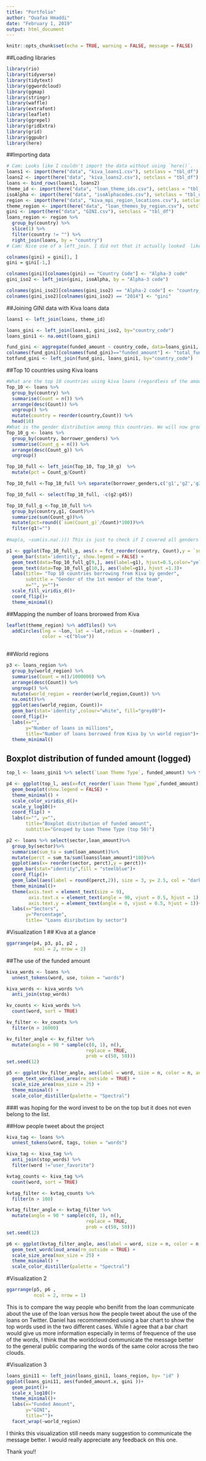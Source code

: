 ```yaml
---
title: "Portfolio"
author: "Ouafaa Hmaddi"
date: "February 1, 2019"
output: html_document
---
```


```r
knitr::opts_chunk$set(echo = TRUE, warning = FALSE, message = FALSE)
```

##Loading libraries 

```r
library(rio)
library(tidyverse)
library(tidytext)
library(ggwordcloud)
library(ggmap)
library(stringr)
library(waffle)
library(extrafont)
library(leaflet)
library(ggrepel)
library(gridExtra)
library(grid)
library(ggpubr)
library(here)
```


##Importing data

```r

# Cam: Looks like I couldn't import the data without using `here()`.
loans1 <- import(here("data", "kiva_loans1.csv"), setclass = "tbl_df")
loans2 <- import(here("data", "kiva_loans2.csv"), setclass = "tbl_df")
loans <- bind_rows(loans1, loans2)
theme_id <- import(here("data", "loan_theme_ids.csv"), setclass = "tbl_df")
isoAlpha <- import(here("data", "isoAlphacodes.csv"), setclass = "tbl_df")
region <- import(here("data", "kiva_mpi_region_locations.csv"), setclass = "tbl_df")
theme_region <- import(here("data", "loan_themes_by_region.csv"), setclass = "tbl_df")
gini <- import(here("data", "GINI.csv"), setclass = "tbl_df")
loans_region <- region %>%
  group_by(country) %>%
  slice(1) %>%
  filter(country != "") %>%
  right_join(loans, by = "country")
# Cam: Nice use of a left_join. I did not that it actually looked  like a many-to-many join. To fix this, I grabbed just the first occurance of each country in region and then joined them. 

colnames(gini) = gini[1, ]
gini = gini[-1,]

colnames(gini)[colnames(gini) == "Country Code"] <- "Alpha-3 code"
gini_iso2 <- left_join(gini, isoAlpha, by = "Alpha-3 code") 

colnames(gini_iso2)[colnames(gini_iso2) == "Alpha-2 code"] <- "country_code"
colnames(gini_iso2)[colnames(gini_iso2) == "2014"] <- "gini"
```

##Joining GINI data with Kiva loans data

```r
loans1 <- left_join(loans, theme_id) 

loans_gini <- left_join(loans1, gini_iso2, by="country_code")
loans_gini1 <- na.omit(loans_gini)

fund_gini <- aggregate(funded_amount ~ country_code, data=loans_gini1, FUN=sum)
colnames(fund_gini)[colnames(fund_gini)=="funded_amount"] <- "total_funds"
totfund_gini <- left_join(fund_gini, loans_gini1, by="country_code")


```


##Top 10 countries using Kiva loans

```r

#What are the top 10 countries using kiva loans (regardless of the amount of loan), we are interested in the frequence of use of Kiva loans
Top_10 <- loans %>%
  group_by(country) %>%
  summarise(Count = n()) %>%
  arrange(desc(Count)) %>%
  ungroup() %>% 
  mutate(country = reorder(country,Count)) %>%
  head(10) 
#What is the gender distribution among this countries. We will now group by country and gender but keep only the top 10 countries by using a left join to our Top_10 dataset 
Top_10_g <- loans %>%
  group_by(country, borrower_genders) %>%
  summarise(Count_g = n()) %>%
  arrange(desc(Count_g)) %>%
  ungroup()  

Top_10_full <- left_join(Top_10, Top_10_g)  %>% 
  mutate(pct = Count_g/Count)

Top_10_full <-Top_10_full %>% separate(borrower_genders,c('g1','g2','g3','g4','g5','g6','g7','g8','g9','g10','g11','g12','g13','g14','g15','g16','g17','g18','g19','g20','g21','g22','g23', 'g24','g25','g26','g27','g28','g29','g30','g31','g32','g33','g34','g35','g36','g37','g38','g39','g40','g41','g42','g43','g44','g45'), sep=",")

Top_10_full <- select(Top_10_full, -c(g2:g45))

Top_10_full_g <-Top_10_full %>%
  group_by(country,g1, Count)%>%
  summarize(sum(Count_g))%>%
  mutate(pct=round((`sum(Count_g)`/Count)*100))%>%
  filter(g1!="")
  
#map(a, ~sum(is.na(.))) This is just to check if I covered all genders listed in the borrowers gender column. I stopped at g45 becasue as I added g46 all the the observations were missing which means I covered all of them at g45

p1 <- ggplot(Top_10_full_g, aes(x = fct_reorder(country, Count),y = `sum(Count_g)`, fill=g1)) +
  geom_bar(stat='identity', show.legend = FALSE) +
  geom_text(data=Top_10_full_g[9,], aes(label=g1), hjust=0.5,color="yellow")+
  geom_text(data=Top_10_full_g[10,], aes(label=g1), hjust =1.3)+
  labs(title= "Top 10 countries borrowing from Kiva by gender",
       subtitle = "Gender of the 1st member of the team",
       x="", y="")+
  scale_fill_viridis_d()+
  coord_flip()+
  theme_minimal()

```

##Mapping the number of loans brorowed from Kiva

```r
leaflet(theme_region) %>% addTiles() %>%
  addCircles(lng = ~lon, lat = ~lat,radius = ~(number) ,
             color = ~c("blue")) 
  
```

##World regions 

```r
p3 <- loans_region %>%
  group_by(world_region) %>%
  summarise(Count = n()/1000000) %>%
  arrange(desc(Count)) %>%
  ungroup() %>% 
  mutate(world_region = reorder(world_region,Count)) %>%
  na.omit()%>%
  ggplot(aes(world_region, Count))+
  geom_bar(stat='identity',colour="white", fill="grey80")+
  coord_flip()+
  labs(x="", 
       y="Number of loans in millions",
       title="Number of loans borrowed from Kiva by \n world region")+
  theme_minimal()

```

## Boxplot distribution of funded amount (logged)

```r
top_l <- loans_gini1 %>% select(`Loan Theme Type`, funded_amount) %>% top_n(50,wt=funded_amount) 

p4 <- ggplot(top_l, aes(x=fct_reorder(`Loan Theme Type`,funded_amount), y= funded_amount, col=`Loan Theme Type`)) + 
  geom_boxplot(show.legend = FALSE) + 
  theme_minimal() + 
  scale_color_viridis_d()+
  scale_y_log10()+
  coord_flip() + 
  labs(x="", y="", 
       title="Boxplot distribution of funded amount",
       subtitle="Grouped by Loan Theme Type (top 50)")
```

```r
p2 <- loans %>% select(sector,loan_amount)%>%
  group_by(sector)%>%
  summarise(sum_ta = sum(loan_amount))%>%
  mutate(perct = sum_ta/sum(loans$loan_amount)*100)%>%
  ggplot(aes(x= reorder(sector, perct),y = perct))+
  geom_bar(stat="identity",fill = "steelblue")+
  coord_flip()+
  geom_label(aes(label = round(perct,2)), size = 3, y= 2.5, col = "darkgreen")+
  theme_minimal()+
  theme(axis.text = element_text(size = 9),
        axis.text.x = element_text(angle = 90, vjust = 0.5, hjust = 1),
        axis.text.y = element_text(angle = 0, vjust = 0.5, hjust = 1))+
  labs(x="Sectors",
       y="Percentage",
       title= "Loans disribution by sector")
```


#Visualization 1
## Kiva at a glance

```r
ggarrange(p4, p3, p1, p2 ,
          ncol = 2, nrow = 2)

```


##The use of the funded amount 

```r
kiva_words <- loans %>%
  unnest_tokens(word, use, token = "words")

kiva_words <- kiva_words %>%
  anti_join(stop_words)

kv_counts <- kiva_words %>%
  count(word, sort = TRUE)

kv_filter <- kv_counts %>%
  filter(n > 16000)

kv_filter_angle <- kv_filter %>%
  mutate(angle = 90 * sample(c(0, 1), n(), 
                             replace = TRUE, 
                             prob = c(50, 50)))
set.seed(12)

p5 <- ggplot(kv_filter_angle, aes(label = word, size = n, color = n, angle = angle)) +
  geom_text_wordcloud_area(rm_outside = TRUE) +
  scale_size_area(max_size = 25) +
  theme_minimal() +
  scale_color_distiller(palette = "Spectral")
```


###I was hoping for the word invest to be on the top but it does not even belong to the list. 

##How people tweet about the project

```r
kiva_tag <- loans %>%
  unnest_tokens(word, tags, token = "words")

kiva_tag <- kiva_tag %>%
  anti_join(stop_words) %>%
  filter(word !="user_favorite")

kvtag_counts <- kiva_tag %>%
  count(word, sort = TRUE)

kvtag_filter <- kvtag_counts %>%
  filter(n > 100)

kvtag_filter_angle <- kvtag_filter %>%
  mutate(angle = 90 * sample(c(0, 1), n(), 
                             replace = TRUE, 
                             prob = c(50, 50)))
set.seed(12)

p6 <- ggplot(kvtag_filter_angle, aes(label = word, size = n, color = n, angle = angle)) +
  geom_text_wordcloud_area(rm_outside = TRUE) +
  scale_size_area(max_size = 25) +
  theme_minimal() +
  scale_color_distiller(palette = "Spectral")

```

#Visualization 2
```r
ggarrange(p5, p6 , 
          ncol = 2, nrow = 1)
```

This is to compare the way people who benifit from the loan communicate about the use of the loan versus how the people tweet about the use of the loans on Twitter. Daniel has recommemnded using a bar chart to show the top words used in the two different cases. While I agree that a bar chart would give us more information especially in terms of frequence of the use of the words, I think that the worldcloud communicate the message better to the general public comparing the words of the same color across the two clouds. 

#Visualization 3
```r

loans_gini11 <- left_join(loans_gini1, loans_region, by= "id" )
ggplot(loans_gini11, aes(funded_amount.x, gini ))+
  geom_point()+
  scale_x_log10()+
  theme_minimal()+
  labs(x="Funded Amount",
       y="GINI",
       title="")+
  facet_wrap(~world_region)
```

I thinks this visualization still needs many suggestion to communicate the message better. I would really appreciate any feedback on this one. 

Thank you!!
